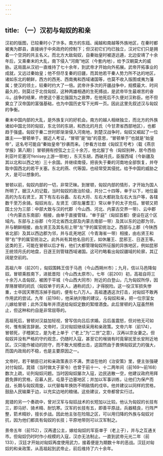 ```yaml
---
---
---
```

title: （一）汉初与匈奴的和亲
---



汉初的版图，已较秦时小了许多。南方的东瓯、闽越和南越等外族地区，在秦时都被夷为郡县，直接纳于中央政府的控制下；但汉初它们均已独立，汉对它们只是拥着一个空洞的共主名义。而北方大敌匈奴，自秦始皇时被逐远遁，北边安靖了十余年后，又乘秦末的大乱，南下侵入“河南”地区（今套内地），给予汉朝莫大的威胁。这局面从汉初一直维持了七十余年，到武帝才开始向外拓展。武帝开拓事业的成就，又远过秦始皇；他不但尽复秦的旧疆，而其他若干秦人势力所不达的地区，诸如东北的朝鲜，西方的西羌、西南夷和西域诸国等，也莫不收入版图或夷为藩属；使汉的领土，较秦时约大了一倍。武帝许多次的开疆战争中，规模最大、时间最久的，则莫过于北伐匈奴，这种两雄相遇的生死搏战，是武帝毕生最艰苦的奋斗。战争的结果，终使这个塞北强国为之衰弊，在他死后不久便对汉称臣。他不但奠立了汉帝国的富强基础，也为中国历史写下光辉一页。因此这里先叙述汉与匈奴的争衡。

秦末中国内部的大乱，是外族复兴的好机会。南方的越人相继独立，而北方的外族诸如中国北邻的匈奴，东北邻的东胡，和西北的月氏（今甘肃省西部地区），也都趋于强盛。匈奴于秦二世时即渐渐侵入河南地，到楚汉战争时，匈奴又崛起了一位雄主——冒顿单于。据近人考证，“冒顿”是“始”的意思，“冒顿单于”也就是“始皇帝”，这名号可能自“秦始皇帝”抄袭而来。［参看方壮猷《匈奴王号考》（载《燕京学报》第八期）］冒顿拥有控弦之士三十余万，他北服丁令（匈奴别种，居今西伯利亚叶尼塞河Yenisey上游一带地），东灭东胡，西破月氏，臣服西域（今新疆及其以北和以西之地）三十余国。并继续南侵，把丧失于秦的河南地全部恢复，并夺取中国西北的若干关塞。东北的燕、代等国，也经常受其侵扰。给予中国的威胁之大，是可以想象的。

冒顿以前，匈奴内部的一切，非常茫昧。到冒顿，匈奴内部的情形，才开始为国人所明了。据汉人的记载，当时匈奴的政治阶级，共分二十四等，单于以下，地位最高的为左右贤王，其下有左右谷蠡、左右大将、左右大都尉及左右大当户等，各辖数千至万余骑。匈奴尚左，左贤王（即左屠耆王）常以单于的太子充任。冒顿又把国土分为三部：中部大致与汉的代郡（今山西、河北、内蒙古交界一带）、云中郡（今内蒙古东南部）相接，由单于直接管辖，“单于庭”（匈奴首都）便设在这个区域内。东部与上谷郡（今河北省西北部及内蒙古南部一带）及其以东的边郡为邻，并与朝鲜相接，由左贤王及其名衔上带“左”字的属官统治之。西部与上郡（今陕西省北部）及其以西边郡为邻，并与氐羌地区（今青海省一带）相接，由右贤王和带“右”字的属官统治之。此外尚有其他名目的王，如休屠王、昆邪王、日逐王等。这类的王，可能在冒顿以后才有，他们大都管理匈奴所征服的异族地区，例如昆邪王统领月氏的地盘，日逐王则管辖西域诸国。这可约略看出匈奴疆域的轮廓，其辽阔是空前的。

高祖六年（前201），匈奴围韩王信于马邑（今山西朔州市）；九月，信以马邑降匈奴。冒顿乘胜南下，进抵晋阳（今山西太原市）。七年（前200）初，高祖自将三十余万人击匈奴，被困于平城（今山西大同市）附近的白登山，几为匈奴所俘，因厚赂冒顿的阏氏（匈奴单于的夫人，通称阏氏），才得脱险。这一役汉军损失惨重，士卒因天寒而冻掉手指的，便有七八万人。高祖遭遇这次打击，对匈奴不敢再作用武的尝试。九年（前198），他采纳刘敬的建议，与匈奴和亲，把一位宗室女儿嫁给冒顿；此外汉每年并须送给匈奴定数的絮缯酒食。此后冒顿的入寇虽然稍止，但这种和约自是非常屈辱的。

高祖死后，冒顿对汉益加轻视，曾写信向吕后求婚。吕后虽震怒，但对他无可如何，惟有婉言辞谢。文帝时，汉对匈奴继续采用和亲政策。文帝六年（前174），冒顿死，子稽粥立，是为老上单于（“老上”为“二世”之意），汉再以宗女妻之。但匈奴并没有严格的守约观念，仍随时入寇，甚至它的堠骑有时竟窜扰至长安附近地区。汉只能作被动的防守，而不敢大规模出击，这固然由于畏惧匈奴武力的强大，而国内政局的不稳，也是主要原因之一。

文帝时，若干朝臣已对和亲政策表示不满，贾谊在他的《治安策》里，便主张强硬对付匈奴。晁错（当时做太子家令）也曾于前十一、十二两年间（前169～前168）数次上疏，论列匈奴问题。当时因匈奴屡次入寇，边民逃散一空，他建议政府用拜爵免罪的赏格，召募人民，屯垦于边塞地区；并加以军事训练，让他们为保产而战，长期与匈奴周旋，以代替每年换防不明敌情的戍卒。他并建议以同样的赏格，鼓励人民输粟于边，以充实边地的粮储。这些建议，文帝都曾实行过。

晁错的另一个奏疏中，曾对汉军与匈奴战术的长短加以比较。他认为匈奴的长技有三，即马好、骑术精、耐饥寒。汉军的长技有五，即善平原战，兵器精良，行阵严整，箭术精妙，擅长步战。因此他主张在险阻之区，可以用归降的外族与匈奴对抗，因为他们都具有匈奴的长技；平原地带则可以汉军制之。

景帝五年（前152），汉再遣公主，嫁给匈奴的军臣单于（老上子），并与之互通关市。但匈奴仍时时作小规模的入寇，汉亦无法制止。一直到武帝元光二年（前133），汉廷才开始对匈奴再度使用武力，接着便是为期数十年的恶战。汉廷对匈奴的和亲政策，从高祖起到武帝止，前后维持了六十余年。